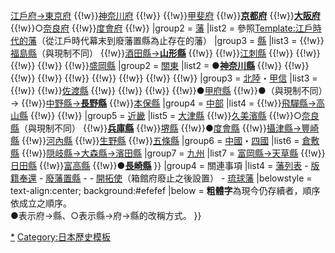 {{Navbox
|name = 府藩縣三治制
|state = {{{state|autocollapse}}}
|titlestyle = background:#efefef
|title = {{tsl|ja|府藩県三治制|府藩縣三治制}}（1868年－1871年）
|image = [[File:Japan large full.svg|125px]]
|bodystyle = text-align:left; background:#f9f9f9;
|groupstyle = text-align:center; background:#efefef;
|oddstyle = background:#fcfcfc;
|group1 = [[府 (行政區劃)|府]]
|list1 = {{link-ja|箱館府|箱館府}} {{!w}} [[東京府|江戶府→東京府]] {{!w}}[[神奈川縣|神奈川府]] {{!w}}{{tsl|ja|越後府|越後府|越後府→新潟府}} {{!w}}[[山梨縣|甲斐府]] {{!w}}'''[[京都府]]''' {{!w}}'''[[大阪府]]''' {{!w}}○[[奈良縣|奈良府]] {{!w}}[[度會縣|度會府]] {{!w}}{{tsl|ja|長崎府}}
|group2 = [[藩 (日本)|藩]]
|list2 = 參照[[Template:江戶時代的藩]]（從江戶時代幕末到廢藩置縣為止存在的藩）
|group3 = [[縣]]
|list3 = {{Navbox Musical artist|child
|group1 = [[東北地方|東北]]
|list1 = {{link-ja|若松縣|若松県}} {{!w}}{{link-ja|石卷縣|石巻県|桃生縣→石卷縣}} {{!w}}[[福島縣]]（與現制不同） {{!w}}[[山形縣|酒田縣→'''山形縣''']] {{!w}}{{link-ja|三戶縣|三戸県|九戶縣→八戶縣→三戶縣}} {{!w}}[[江刺縣]] {{!w}}{{link-ja|登米縣|登米県}} {{!w}}{{link-ja|角田縣|角田県|白石縣→角田縣}} {{!w}}{{link-ja|白河縣 (日本)|白河県 (日本)|白河縣}} {{!w}}{{link-ja|膽澤縣|胆沢県}} {{!w}}[[岩手縣|盛岡縣]] 
|group2 = [[關東地方|關東]]
|list2 = ●'''[[神奈川縣]]''' {{!w}}{{link-ja|岩鼻縣|岩鼻県}} {{!w}}{{link-ja|武藏知縣事|武蔵知県事}} {{!w}}{{link-ja|若森縣|若森県|常陸知縣事→若森縣}} {{!w}}{{link-ja|宮谷縣|宮谷県|安房上總知縣事→宮谷縣}} {{!w}}{{link-ja|葛飾縣|葛飾県|下總知縣事→葛飾縣}} {{!w}}{{link-ja|浦和縣|浦和県|大宮縣→浦和縣}} {{!w}}{{link-ja|品川縣|品川県}} {{!w}}{{link-ja|小菅縣|小菅県}} {{!w}}{{link-ja|日光縣|日光県|真岡知縣事→日光縣}}
|group3 = [[北陸地方|北陸]]・[[甲信地方|甲信]]
|list3 = {{link-ja|柏崎縣|柏崎県}} {{!w}}{{link-ja|伊那縣|伊那県}} {{!w}}[[相川縣|佐渡縣]] {{!w}}{{link-ja|府中縣|府中県}} {{!w}}{{link-ja|市川縣|市川県}} {{!w}}{{link-ja|石和縣|石和県}} {{!w}}●[[山梨縣|甲府縣]] {{!w}}●{{link-ja|越後府|越後府|新潟縣}}（與現制不同）→{{link-ja|水原縣|水原県}} {{!w}}[[長野縣|中野縣→'''長野縣''']] {{!w}}[[本保縣]]
|group4 = [[中部地方|中部]]
|list4 = {{link-ja|笠松縣|笠松県}} {{!w}}[[高山縣 (日本)|飛驒縣→高山縣]] {{!w}}{{link-ja|三河縣 (日本)|三河県 (日本)|三河縣}} {{!w}}{{link-ja|韮山縣|韮山県}}
|group5 = [[近畿地方|近畿]]
|list5 = [[大津縣]] {{!w}}[[久美濱縣]] {{!w}}○[[奈良縣]]（與現制不同） {{!w}}'''[[兵庫縣]]''' {{!w}}[[堺縣]] {{!w}}●[[度會縣]] {{!w}}[[豐崎縣|攝津縣→豐崎縣]] {{!w}}[[河內縣 (日本)|河內縣]] {{!w}}[[生野縣]] {{!w}}[[五條縣]]
|group6 = [[中國地方|中國]]・[[四國]]
|list6 = [[倉敷縣]] {{!w}}[[濱田縣|隠岐縣→大森縣→濱田縣]]
|group7 = [[九州 (日本)|九州]]
|list7 = [[天草縣|富岡縣→天草縣]] {{!w}}[[日田縣]] {{!w}}[[富高縣]] {{!w}}●'''[[長崎縣]]'''
}}
|group4 = 關連事項
|list4 = [[藩列表]] - [[版籍奉還]] - [[廢藩置縣]] - {{link-ja|府藩縣三治制實施下的日本人口統計|府藩県三治制下の日本の人口統計}} - [[開拓使]]（箱館府廢止之後設置） - [[琉球藩]]
|belowstyle = text-align:center; background:#efefef
|below = '''粗體字'''為現今仍存續者，順序依成立之順序。<br />●表示府→縣、○表示縣→府→縣的改稱方式。
}}
<noinclude>
[[Category:明治時代|*]]
[[Category:日本歷史模板]]
</noinclude>